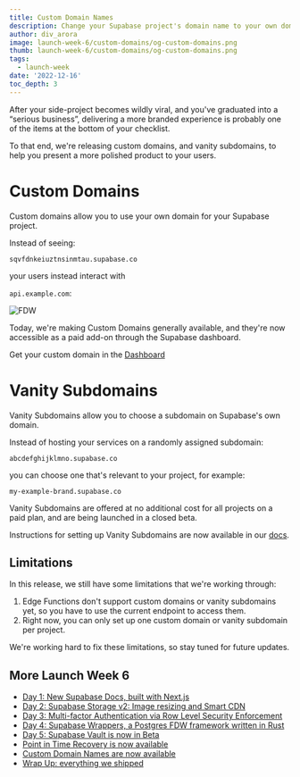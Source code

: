 ```yaml
---
title: Custom Domain Names
description: Change your Supabase project's domain name to your own domain.
author: div_arora
image: launch-week-6/custom-domains/og-custom-domains.png
thumb: launch-week-6/custom-domains/og-custom-domains.png
tags:
  - launch-week
date: '2022-12-16'
toc_depth: 3
---
```


After your side-project becomes wildly viral, and you've graduated into a “serious business”, delivering a more branded experience is probably one of the items at the bottom of your checklist.

To that end, we're releasing custom domains, and vanity subdomains, to help you present a more polished product to your users.

# Custom Domains

Custom domains allow you to use your own domain for your Supabase project.

Instead of seeing:

`sqvfdnkeiuztnsinmtau.supabase.co`

your users instead interact with

`api.example.com`:

![FDW](/images/blog/launch-week-6/custom-domains/custom-subdomain.png)

Today, we're making Custom Domains generally available, and they're now accessible as a paid add-on through the Supabase dashboard.

Get your custom domain in the [Dashboard](https://app.supabase.com/project/_/settings/general)

# Vanity Subdomains

Vanity Subdomains allow you to choose a subdomain on Supabase's own domain.

Instead of hosting your services on a randomly assigned subdomain:

`abcdefghijklmno.supabase.co`

you can choose one that's relevant to your project, for example:

`my-example-brand.supabase.co`

Vanity Subdomains are offered at no additional cost for all projects on a paid plan, and are being launched in a closed beta.

Instructions for setting up Vanity Subdomains are now available in our [docs](https://supabase.com/docs/guides/platform/custom-domains#vanity-subdomains).

## Limitations

In this release, we still have some limitations that we're working through:

1. Edge Functions don't support custom domains or vanity subdomains yet, so you have to use the current endpoint to access them.
2. Right now, you can only set up one custom domain or vanity subdomain per project.

We're working hard to fix these limitations, so stay tuned for future updates.

## More Launch Week 6

- [Day 1: New Supabase Docs, built with Next.js](https://supabase.com/blog/new-supabase-docs-built-with-nextjs)
- [Day 2: Supabase Storage v2: Image resizing and Smart CDN](https://supabase.com/blog/storage-image-resizing-smart-cdn)
- [Day 3: Multi-factor Authentication via Row Level Security Enforcement](https://supabase.com/blog/mfa-auth-via-rls)
- [Day 4: Supabase Wrappers, a Postgres FDW framework written in Rust](https://supabase.com/blog/postgres-foreign-data-wrappers-rust)
- [Day 5: Supabase Vault is now in Beta](https://supabase.com/blog/vault-now-in-beta)
- [Point in Time Recovery is now available](https://supabase.com/blog/postgres-point-in-time-recovery)
- [Custom Domain Names are now available](https://supabase.com/blog/custom-domain-names)
- [Wrap Up: everything we shipped](https://supabase.com/blog/launch-week-6-wrap-up)
